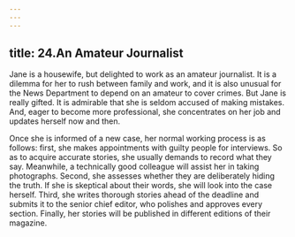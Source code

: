 ```yaml
---
---
---
```

title: 24.An Amateur Journalist
---


Jane is a housewife, but delighted to work as an amateur journalist. It is a dilemma for her to rush between family and work, and it is also unusual for the News Department to depend on an amateur to cover crimes. But Jane is really gifted. It is admirable that she is seldom accused of making mistakes. And, eager to become more professional, she concentrates on her job and updates herself now and then.

Once she is informed of a new case, her normal working process is as follows: first, she makes appointments with guilty people for interviews. So as to acquire accurate stories, she usually demands to record what they say. Meanwhile, a technically good colleague will assist her in taking photographs. Second, she assesses whether they are deliberately hiding the truth. If she is skeptical about their words, she will look into the case herself. Third, she writes thorough stories ahead of the deadline and submits it to the senior chief editor, who polishes and approves every section. Finally, her stories will be published in different editions of their magazine.